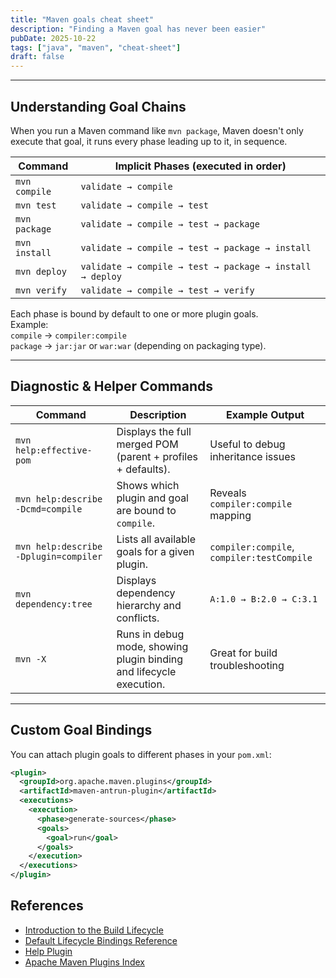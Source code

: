 ```yaml
---
title: "Maven goals cheat sheet"
description: "Finding a Maven goal has never been easier"
pubDate: 2025-10-22
tags: ["java", "maven", "cheat-sheet"]
draft: false
---
```



<MavenGoalsSearch client:load />

---

## Understanding Goal Chains

When you run a Maven command like `mvn package`, Maven doesn't only execute that goal, it runs every phase leading up to it, in sequence.

| Command       | Implicit Phases (executed in order)                      |
| ------------- | -------------------------------------------------------- |
| `mvn compile` | `validate → compile`                                     |
| `mvn test`    | `validate → compile → test`                              |
| `mvn package` | `validate → compile → test → package`                    |
| `mvn install` | `validate → compile → test → package → install`          |
| `mvn deploy`  | `validate → compile → test → package → install → deploy` |
| `mvn verify`  | `validate → compile → test → verify`                     |

Each phase is bound by default to one or more plugin goals.  
Example:  
`compile` → `compiler:compile`  
`package` → `jar:jar` or `war:war` (depending on packaging type).

---

## Diagnostic & Helper Commands

| Command                               | Description                                                         | Example Output                             |
| ------------------------------------- | ------------------------------------------------------------------- | ------------------------------------------ |
| `mvn help:effective-pom`              | Displays the full merged POM (parent + profiles + defaults).        | Useful to debug inheritance issues         |
| `mvn help:describe -Dcmd=compile`     | Shows which plugin and goal are bound to `compile`.                 | Reveals `compiler:compile` mapping         |
| `mvn help:describe -Dplugin=compiler` | Lists all available goals for a given plugin.                       | `compiler:compile`, `compiler:testCompile` |
| `mvn dependency:tree`                 | Displays dependency hierarchy and conflicts.                        | `A:1.0 → B:2.0 → C:3.1`                    |
| `mvn -X`                              | Runs in debug mode, showing plugin binding and lifecycle execution. | Great for build troubleshooting            |

---

## Custom Goal Bindings

You can attach plugin goals to different phases in your `pom.xml`:

```xml
<plugin>
  <groupId>org.apache.maven.plugins</groupId>
  <artifactId>maven-antrun-plugin</artifactId>
  <executions>
    <execution>
      <phase>generate-sources</phase>
      <goals>
        <goal>run</goal>
      </goals>
    </execution>
  </executions>
</plugin>
```

## References

- [Introduction to the Build Lifecycle](https://maven.apache.org/guides/introduction/introduction-to-the-lifecycle.html)
- [Default Lifecycle Bindings Reference](https://maven.apache.org/ref/current/maven-core/lifecycles.html)
- [Help Plugin](https://maven.apache.org/plugins/maven-help-plugin/)
- [Apache Maven Plugins Index](https://maven.apache.org/plugins/index.html)
